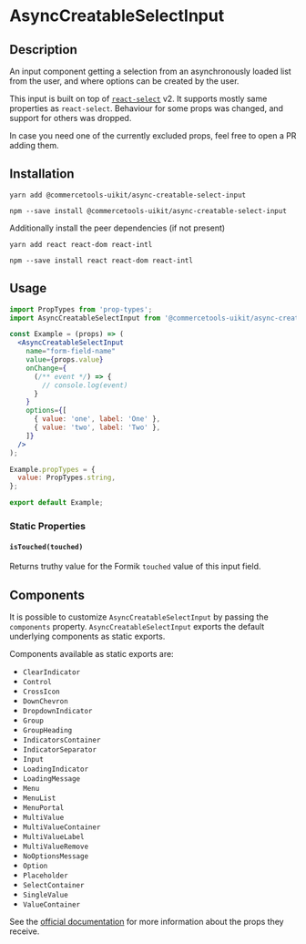 

<Meta of={AsyncCreatableSelectInput} />

# AsyncCreatableSelectInput

## Description

An input component getting a selection from an asynchronously loaded list from the user, and where options can be created by the user.

This input is built on top of [`react-select`](https://github.com/JedWatson/react-select) v2.
It supports mostly same properties as `react-select`. Behaviour for some props was changed, and support for others was dropped.

In case you need one of the currently excluded props, feel free to open a PR adding them.

## Installation

```
yarn add @commercetools-uikit/async-creatable-select-input
```

```
npm --save install @commercetools-uikit/async-creatable-select-input
```

Additionally install the peer dependencies (if not present)

```
yarn add react react-dom react-intl
```

```
npm --save install react react-dom react-intl
```

## Usage

```jsx
import PropTypes from 'prop-types';
import AsyncCreatableSelectInput from '@commercetools-uikit/async-creatable-select-input';

const Example = (props) => (
  <AsyncCreatableSelectInput
    name="form-field-name"
    value={props.value}
    onChange={
      (/** event */) => {
        // console.log(event)
      }
    }
    options={[
      { value: 'one', label: 'One' },
      { value: 'two', label: 'Two' },
    ]}
  />
);

Example.propTypes = {
  value: PropTypes.string,
};

export default Example;
```

### Static Properties

#### `isTouched(touched)`

Returns truthy value for the Formik `touched` value of this input field.

## Components

It is possible to customize `AsyncCreatableSelectInput` by passing the `components` property.
`AsyncCreatableSelectInput` exports the default underlying components as static exports.

Components available as static exports are:

- `ClearIndicator`
- `Control`
- `CrossIcon`
- `DownChevron`
- `DropdownIndicator`
- `Group`
- `GroupHeading`
- `IndicatorsContainer`
- `IndicatorSeparator`
- `Input`
- `LoadingIndicator`
- `LoadingMessage`
- `Menu`
- `MenuList`
- `MenuPortal`
- `MultiValue`
- `MultiValueContainer`
- `MultiValueLabel`
- `MultiValueRemove`
- `NoOptionsMessage`
- `Option`
- `Placeholder`
- `SelectContainer`
- `SingleValue`
- `ValueContainer`

See the [official documentation](https://react-select.com/components) for more information about the props they receive.

<Canvas of={AsyncCreatableSelectInput.Default} />

